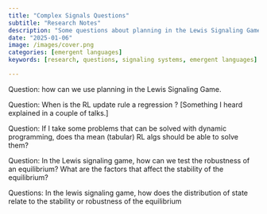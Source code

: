 ```yaml
---
title: "Complex Signals Questions"
subtitle: "Research Notes"
description: "Some questions about planning in the Lewis Signaling Game and the stability of equilibria."
date: "2025-01-06"
image: /images/cover.png
categories: [emergent languages]
keywords: [research, questions, signaling systems, emergent languages]

---
```


Question: how can we use planning in the Lewis Signaling Game.

Question: When is the RL update rule a regression ? [Something I heard explained in a couple of talks.]

Question: If I take some problems that can be solved with dynamic programming, does tha mean (tabular) RL algs should be able to solve them?

Question: In the Lewis signaling game, how can we test the robustness of an equilibrium? What are the factors that affect the stability of the equilibrium?

Questions: In the lewis signaling game, how does the distribution of state relate to the stability or robustness of the equilibrium